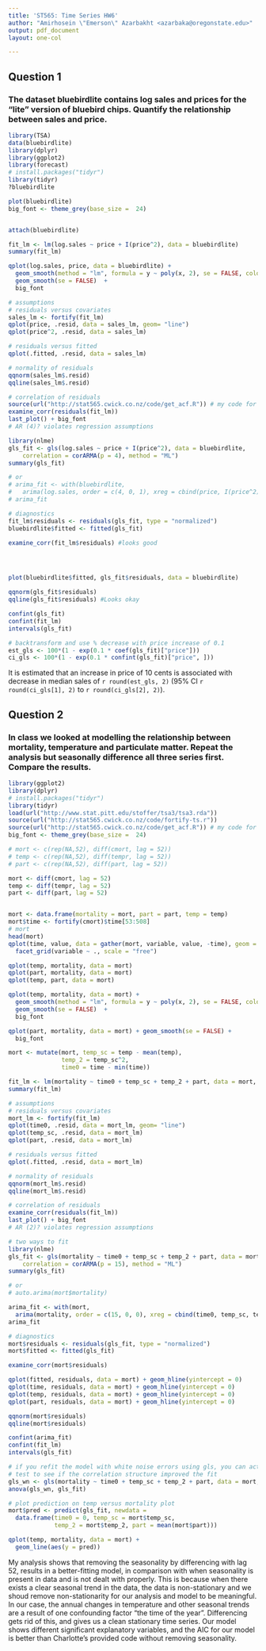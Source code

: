```yaml
---
title: 'ST565: Time Series HW6'
author: "Amirhosein \"Emerson\" Azarbakht <azarbaka@oregonstate.edu>"
output: pdf_document
layout: one-col

---
```


## Question 1

### The dataset bluebirdlite contains log sales and prices for the “lite” version of bluebird chips. Quantify the relationship between sales and price.

```r
library(TSA)
data(bluebirdlite)
library(dplyr)
library(ggplot2)
library(forecast)
# install.packages("tidyr")
library(tidyr)
?bluebirdlite
```

```r
plot(bluebirdlite)
big_font <- theme_grey(base_size =  24)


attach(bluebirdlite)

fit_lm <- lm(log.sales ~ price + I(price^2), data = bluebirdlite)
summary(fit_lm)

qplot(log.sales, price, data = bluebirdlite) +
  geom_smooth(method = "lm", formula = y ~ poly(x, 2), se = FALSE, colour = "red") +
  geom_smooth(se = FALSE)  +
  big_font

# assumptions
# residuals versus covariates
sales_lm <- fortify(fit_lm)
qplot(price, .resid, data = sales_lm, geom= "line")
qplot(price^2, .resid, data = sales_lm)

# residuals versus fitted
qplot(.fitted, .resid, data = sales_lm)

# normality of residuals
qqnorm(sales_lm$.resid)
qqline(sales_lm$.resid)

# correlation of residuals
source(url("http://stat565.cwick.co.nz/code/get_acf.R")) # my code for examine_corr
examine_corr(residuals(fit_lm)) 
last_plot() + big_font
# AR (4)? violates regression assumptions

library(nlme)
gls_fit <- gls(log.sales ~ price + I(price^2), data = bluebirdlite,
    correlation = corARMA(p = 4), method = "ML")
summary(gls_fit)

# or
# arima_fit <- with(bluebirdlite, 
#   arima(log.sales, order = c(4, 0, 1), xreg = cbind(price, I(price^2))))
# arima_fit

# diagnostics
fit_lm$residuals <- residuals(gls_fit, type = "normalized")
bluebirdlite$fitted <- fitted(gls_fit)

examine_corr(fit_lm$residuals) #looks good




plot(bluebirdlite$fitted, gls_fit$residuals, data = bluebirdlite)

qqnorm(gls_fit$residuals)
qqline(gls_fit$residuals) #Looks okay

confint(gls_fit)
confint(fit_lm)
intervals(gls_fit)

# backtransform and use % decrease with price increase of 0.1
est_gls <- 100*(1 - exp(0.1 * coef(gls_fit)["price"]))
ci_gls <- 100*(1 - exp(0.1 * confint(gls_fit)["price", ]))
```
It is estimated that an increase in price of 10 cents is associated with decrease in median sales of `r round(est_gls, 2)` (95% CI `r round(ci_gls[1], 2)` to `r round(ci_gls[2], 2)`). 

## Question 2

### In class we looked at modelling the relationship between mortality, temperature and particulate matter. Repeat the analysis but seasonally difference all three series first. Compare the results.

```r
library(ggplot2)
library(dplyr)
# install.packages("tidyr")
library(tidyr)
load(url("http://www.stat.pitt.edu/stoffer/tsa3/tsa3.rda"))
source(url("http://stat565.cwick.co.nz/code/fortify-ts.r"))
source(url("http://stat565.cwick.co.nz/code/get_acf.R")) # my code for examine_corr
big_font <- theme_grey(base_size =  24)

# mort <- c(rep(NA,52), diff(cmort, lag = 52))
# temp <- c(rep(NA,52), diff(tempr, lag = 52))
# part <- c(rep(NA,52), diff(part, lag = 52))

mort <- diff(cmort, lag = 52)
temp <- diff(tempr, lag = 52)
part <- diff(part, lag = 52)


mort <- data.frame(mortality = mort, part = part, temp = temp)
mort$time <- fortify(cmort)$time[53:508]
# mort
head(mort)
qplot(time, value, data = gather(mort, variable, value, -time), geom = "line") +
  facet_grid(variable ~ ., scale = "free")

qplot(temp, mortality, data = mort)
qplot(part, mortality, data = mort)
qplot(temp, part, data = mort)

qplot(temp, mortality, data = mort) +
  geom_smooth(method = "lm", formula = y ~ poly(x, 2), se = FALSE, colour = "red") +
  geom_smooth(se = FALSE)  +
  big_font

qplot(part, mortality, data = mort) + geom_smooth(se = FALSE) + 
  big_font

mort <- mutate(mort, temp_sc = temp - mean(temp),
               temp_2 = temp_sc^2,
               time0 = time - min(time))

fit_lm <- lm(mortality ~ time0 + temp_sc + temp_2 + part, data = mort, na.action = na.omit)
summary(fit_lm)

# assumptions
# residuals versus covariates
mort_lm <- fortify(fit_lm)
qplot(time0, .resid, data = mort_lm, geom= "line")
qplot(temp_sc, .resid, data = mort_lm)
qplot(part, .resid, data = mort_lm)

# residuals versus fitted
qplot(.fitted, .resid, data = mort_lm)

# normality of residuals
qqnorm(mort_lm$.resid)
qqline(mort_lm$.resid)

# correlation of residuals
examine_corr(residuals(fit_lm)) 
last_plot() + big_font
# AR (2)? violates regression assumptions

# two ways to fit
library(nlme)
gls_fit <- gls(mortality ~ time0 + temp_sc + temp_2 + part, data = mort,
    correlation = corARMA(p = 15), method = "ML")
summary(gls_fit)

# or
# auto.arima(mort$mortality)

arima_fit <- with(mort, 
  arima(mortality, order = c(15, 0, 0), xreg = cbind(time0, temp_sc, temp_2, part)))
arima_fit

# diagnostics
mort$residuals <- residuals(gls_fit, type = "normalized")
mort$fitted <- fitted(gls_fit)

examine_corr(mort$residuals)

qplot(fitted, residuals, data = mort) + geom_hline(yintercept = 0)
qplot(time, residuals, data = mort) + geom_hline(yintercept = 0)
qplot(temp, residuals, data = mort) + geom_hline(yintercept = 0)
qplot(part, residuals, data = mort) + geom_hline(yintercept = 0)

qqnorm(mort$residuals)
qqline(mort$residuals)

confint(arima_fit)
confint(fit_lm)
intervals(gls_fit)

# if you refit the model with white noise errors using gls, you can actually 
# test to see if the correlation structure improved the fit
gls_wn <- gls(mortality ~ time0 + temp_sc + temp_2 + part, data = mort, method = "ML")
anova(gls_wn, gls_fit)

# plot prediction on temp versus mortality plot
mort$pred <- predict(gls_fit, newdata = 
  data.frame(time0 = 0, temp_sc = mort$temp_sc,
             temp_2 = mort$temp_2, part = mean(mort$part)))

qplot(temp, mortality, data = mort) +
  geom_line(aes(y = pred))

```

My analysis shows that removing the seasonality by differencing with lag 52, results in a better-fitting model, in comparison with when seasonality is present in data and is not dealt with properly. This is because when there exists a clear seasonal trend in the data, the data is non-stationary and we shoud remove non-stationarity for our analysis and model to be meaningful. In our case, the annual changes in temperature and other seasonal trends are a result of one confounding factor "the time of the year". Differencing gets rid of this, and gives us a clean stationary time series. Our model shows different significant explanatory variables, and the AIC for our model is better than Charlotte's provided code without removing seasonality. 